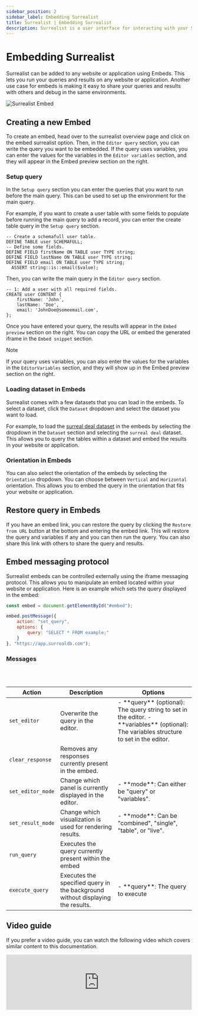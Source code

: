 ```yaml
---
sidebar_position: 2
sidebar_label: Embedding Surrealist
title: Surrealist | Embedding Surrealist
description: Surrealist is a user interface for interacting with your SurrealDB database visually. It enables you to seamlessly connect to any SurrealDB instance, allowing you to execute queries, explore your tables, design your schemas, and much more.
---
```



# Embedding Surrealist

Surrealist can be added to any website or application using Embeds. This lets you run your queries and results on any website or application. Another use case for embeds is making it easy to share your queries and results with others and debug in the same environments.

<Image
  alt="Surrealist Embed"
  src={ImageEmbed}
/>

## Creating a new Embed

To create an embed, head over to the surrealist overview page and click on the embed surrealist option. Then, in the `Editor query` section, you can write the query you want to be embedded. If the query uses variables, you can enter the values for the variables in the `Editor variables` section, and they will appear in the Embed preview section on the right.

### Setup query

In the `Setup query` section you can enter the queries that you want to run before the main query. This can be used to set up the environment for the main query.

For example, if you want to create a user table with some fields to populate before running the main query to add a record, you can enter the create table query in the `Setup query` section.

```surql
-- Create a schemafull user table.
DEFINE TABLE user SCHEMAFULL;
-- Define some fields.
DEFINE FIELD firstName ON TABLE user TYPE string;
DEFINE FIELD lastName ON TABLE user TYPE string;
DEFINE FIELD email ON TABLE user TYPE string;
  ASSERT string::is::email($value);
```
Then, you can write the main query in the `Editor query` section.

```surql
-- 1: Add a user with all required fields.
CREATE user CONTENT {
    firstName: 'John',
    lastName: 'Doe',
    email: 'JohnDoe@someemail.com',
};
```

Once you have entered your query, the results will appear in the `Embed preview` section on the right. You can copy the URL or embed the generated iframe in the `Embed snippet` section.


> [!NOTE]
> If your query uses variables, you can also enter the values for the variables in the `EditorVariables` section, and they will show up in the Embed preview section on the right.


### Loading dataset in Embeds

Surrealist comes with a few datasets that you can load in the embeds. To select a dataset, click the `Dataset` dropdown and select the dataset you want to load.

For example, to load the [surreal deal dataset](/docs/surrealql/demo#surreal-deal---deals-so-good-its-surreal) in the embeds by selecting the dropdown in the `Dataset` section and selecting the `surreal deal` dataset. This allows you to query the tables within a dataset and embed the results in your website or application.

### Orientation in Embeds

You can also select the orientation of the embeds by selecting the `Orientation` dropdown. You can choose between `Vertical` and `Horizontal` orientation. This allows you to embed the query in the orientation that fits your website or application.

## Restore query in Embeds

If you have an embed link, you can restore the query by clicking the `Restore from URL` button at the bottom and entering the embed link. This will restore the query and variables if any and you can then run the query. You can also share this link with others to share the query and results.

## Embed messaging protocol

Surrealist embeds can be controlled externally using the iframe messaging protocol. This allows you to manipulate an embed located within your website or application.
Here is an example which sets the query displayed in the embed:

```js
const embed = document.getElementById("#embed");

embed.postMessage({
	action: "set_query",
	options: {
		query: "SELECT * FROM example;"
	}
}, "https://app.surrealdb.com");
```

### Messages


<br/>

<br/>

<table>
    <thead>
        <tr>
            <th scope="col">Action</th>
            <th scope="col">Description</th>
            <th scope="col">Options</th>
        </tr>
    </thead>
    <tbody>
        <tr>
            <td scope="row" data-label="Type">
                <code>set_editor</code>
            </td>
            <td scope="row" data-label="Description">
                Overwrite the query in the editor.
            </td>
			<td scope="row" data-label="Description">
                - **query** (optional): The query string to set in the editor.
                - **variables** (optional): The variables structure to set in the editor.
            </td>
        </tr>
		<tr>
            <td scope="row" data-label="Type">
                <code>clear_response</code>
            </td>
            <td scope="row" data-label="Description">
                Removes any responses currently present in the embed.
            </td>
			<td scope="row" data-label="Description"></td>
        </tr>
		<tr>
            <td scope="row" data-label="Type">
                <code>set_editor_mode</code>
            </td>
            <td scope="row" data-label="Description">
                Change which panel is currently displayed in the editor.
            </td>
			<td scope="row" data-label="Description">
				- **mode**: Can either be "query" or "variables".
            </td>
        </tr>
		<tr>
            <td scope="row" data-label="Type">
                <code>set_result_mode</code>
            </td>
            <td scope="row" data-label="Description">
                Change which visualization is used for rendering results.
            </td>
			<td scope="row" data-label="Description">
				- **mode**: Can be "combined", "single", "table", or "live".
            </td>
        </tr>
		<tr>
            <td scope="row" data-label="Type">
                <code>run_query</code>
            </td>
            <td scope="row" data-label="Description">
                Executes the query currently present within the embed
            </td>
			<td scope="row" data-label="Description"></td>
        </tr>
		<tr>
            <td scope="row" data-label="Type">
                <code>execute_query</code>
            </td>
            <td scope="row" data-label="Description">
                Executes the specified query in the background without displaying the results.
            </td>
			<td scope="row" data-label="Description">
				- **query**: The query to execute
            </td>
        </tr>
	</tbody>
</table>

## Video guide

If you prefer a video guide, you can watch the following video which covers similar content to this documentation.

<iframe
	width="100%"
	src="https://www.youtube.com/embed/AzQBvyg9Awc?si=JuiRap8L_2x43rja"
	title="Embed Surrealist in your projects"
	frameborder="0"
	allow="accelerometer; autoplay; clipboard-write; encrypted-media; gyroscope; picture-in-picture; web-share"
	referrerpolicy="strict-origin-when-cross-origin"
	style={{ aspectRatio: 1.7 }}
	allowfullscreen
></iframe>
